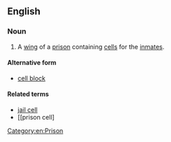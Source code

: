 ==English==
===Noun===
{{en-noun}}
# A [[wing]] of a [[prison]] containing [[cells]] for the [[inmates]].

====Alternative form====
* [[cell block]]

====Related terms====
*[[jail cell]]
*[[prison cell]

[[Category:en:Prison]]